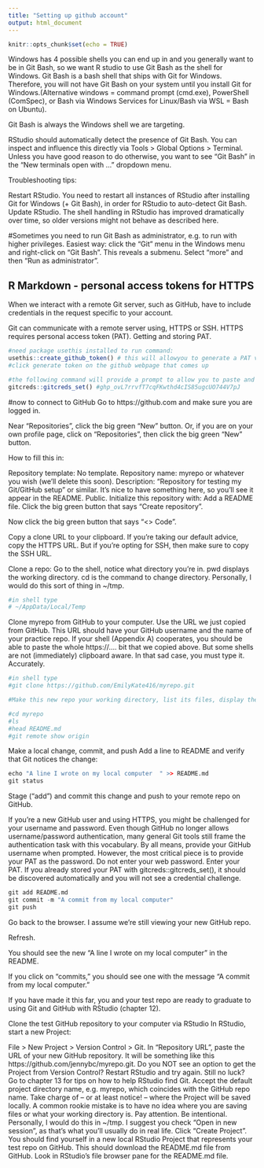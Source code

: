 ```yaml
---
title: "Setting up github account"
output: html_document
---
```


```r
knitr::opts_chunk$set(echo = TRUE)

```
Windows has 4 possible shells you can end up in and you generally want to be in Git Bash, so we want R studio to use Git Bash as the shell for Windows. Git Bash is a bash shell that ships with Git for Windows. Therefore, you will not have Git Bash on your system until you install Git for Windows.(Alternative windows = command prompt (cmd.exe), PowerShell (ComSpec), or Bash via Windows Services for Linux/Bash via WSL = Bash on Ubuntu).

Git Bash is always the Windows shell we are targeting.

RStudio should automatically detect the presence of Git Bash. You can inspect and influence this directly via Tools > Global Options > Terminal. Unless you have good reason to do otherwise, you want to see “Git Bash” in the “New terminals open with …” dropdown menu.

Troubleshooting tips:

Restart RStudio. You need to restart all instances of RStudio after installing Git for Windows (+ Git Bash), in order for RStudio to auto-detect Git Bash.
Update RStudio. The shell handling in RStudio has improved dramatically over time, so older versions might not behave as described here.

#Sometimes you need to run Git Bash as administrator, e.g. to run with higher privileges. Easiest way: click the “Git” menu in the Windows menu and right-click on “Git Bash”. This reveals a submenu. Select “more” and then “Run as administrator”.

## R Markdown - personal access tokens for HTTPS
When we interact with a remote Git server, such as GitHub, have to include credentials in the request specific to your account.

Git can communicate with a remote server using, HTTPS or SSH. HTTPS requires personal access token (PAT).
Getting and storing PAT.

```r
#need package usethis installed to run command:
usethis::create_github_token() # this will allowyou to generate a PAT via github
#click generate token on the github webpage that comes up
```


```r
#the following command will provide a prompt to allow you to paste and store the PAT credentials generated for you
gitcreds::gitcreds_set() #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
```
#now to connect to GitHub
Go to https://github.com and make sure you are logged in.

Near “Repositories”, click the big green “New” button. Or, if you are on your own profile page, click on “Repositories”, then click the big green “New” button.

How to fill this in:

Repository template: No template.
Repository name: myrepo or whatever you wish (we’ll delete this soon).
Description: “Repository for testing my Git/GitHub setup” or similar. It’s nice to have something here, so you’ll see it appear in the README.
Public.
Initialize this repository with: Add a README file.
Click the big green button that says “Create repository”.

Now click the big green button that says “<> Code”.

Copy a clone URL to your clipboard. If you’re taking our default advice, copy the HTTPS URL. But if you’re opting for SSH, then make sure to copy the SSH URL.

Clone a repo:
Go to the shell, notice what directory you’re in. pwd displays the working directory. cd is the command to change directory. Personally, I would do this sort of thing in ~/tmp.

```r
#in shell type
# ~/AppData/Local/Temp
```
 
Clone myrepo from GitHub to your computer. Use the URL we just copied from GitHub. This URL should have your GitHub username and the name of your practice repo. If your shell (Appendix A) cooperates, you should be able to paste the whole https://.... bit that we copied above. But some shells are not (immediately) clipboard aware. In that sad case, you must type it. Accurately.

```r
#in shell type 
#git clone https://github.com/EmilyKate416/myrepo.git
```

```r
#Make this new repo your working directory, list its files, display the README, and get some information on its connection to GitHub:

#cd myrepo
#ls
#head README.md
#git remote show origin
```

Make a local change, commit, and push
Add a line to README and verify that Git notices the change:
```r

echo "A line I wrote on my local computer  " >> README.md
git status
```
Stage (“add”) and commit this change and push to your remote repo on GitHub.

If you’re a new GitHub user and using HTTPS, you might be challenged for your username and password. Even though GitHub no longer allows username/password authentication, many general Git tools still frame the authentication task with this vocabulary. By all means, provide your GitHub username when prompted. However, the most critical piece is to provide your PAT as the password. Do not enter your web password. Enter your PAT. If you already stored your PAT with gitcreds::gitcreds_set(), it should be discovered automatically and you will not see a credential challenge.

```r
git add README.md
git commit -m "A commit from my local computer"
git push
```

Go back to the browser. I assume we’re still viewing your new GitHub repo.

Refresh.

You should see the new “A line I wrote on my local computer” in the README.

If you click on “commits,” you should see one with the message “A commit from my local computer.”

If you have made it this far, you and your test repo are ready to graduate to using Git and GitHub with RStudio (chapter 12).

Clone the test GitHub repository to your computer via RStudio
In RStudio, start a new Project:

File > New Project > Version Control > Git. In “Repository URL”, paste the URL of your new GitHub repository. It will be something like this https://github.com/jennybc/myrepo.git.
Do you NOT see an option to get the Project from Version Control? Restart RStudio and try again. Still no luck? Go to chapter 13 for tips on how to help RStudio find Git.
Accept the default project directory name, e.g. myrepo, which coincides with the GitHub repo name.
Take charge of – or at least notice! – where the Project will be saved locally. A common rookie mistake is to have no idea where you are saving files or what your working directory is. Pay attention. Be intentional. Personally, I would do this in ~/tmp.
I suggest you check “Open in new session”, as that’s what you’ll usually do in real life.
Click “Create Project”.
You should find yourself in a new local RStudio Project that represents your test repo on GitHub. This should download the README.md file from GitHub. Look in RStudio’s file browser pane for the README.md file.
